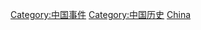 {{Commons category|Establishments in China}}

{{DEFAULTSORT:Establishment}}
[[Category:中国事件|Category:中国事件]]
[[Category:中国历史|Category:中国历史]]
[[Category:亞洲各國建立|China]]